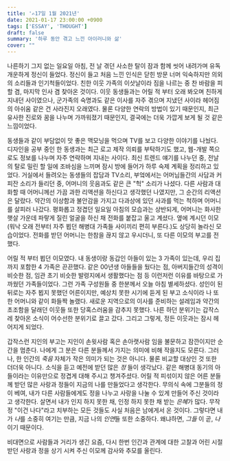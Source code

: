 ```yaml
---
title: '✍️17일 1월 2021년'
date: 2021-01-17 23:00:00 +0900
tags: ['ESSAY', 'THOUGHT']
draft: false
summary: '하루 동안 겪고 느낀 아이러니와 삶'
cover: ""
---
```

나른하기 그지 없는 일요일 아침, 전 날 겪던 사소한 탈이 잠과 함께 씻어 내려가며 유독 개운하게 정신이 들었다. 정신이 들고 처음 느낀 인식은 닫힌 방문 너머 익숙하지만 의외의 소리들과 인기척들이었다. 친한 이웃 가족의 이삿날이라 짐을 나르는 중 찬 바람을 피할 겸, 마지막 인사 겸 찾아온 것이다. 이웃 동생들과는 어릴 적 부터 오래 봐오며 친하게 지내던 사이였으나, 군가족의 숙명과도 같은 이사를 자주 겪으며 지냈던 사이라 헤어짐의 아쉬움 같은 건 사라진지 오래였다. 물론 다양한 연락의 방법이 있기 때문인지, 최근 유사한 진로와 꿈을 나누며 가까워졌기 때문인지, 결국에는 더욱 가깝게 보게 될 것 같은 느낌이었다.  

동생들과 같이 부담없이 맛 좋은 맥모닝을 먹으며 TV를 보고 다양한 이야기를 나눴다. 디자인을 공부 중인 한 동생과는 최근 로고 제작 의뢰를 부탁하기도 했고, 웹-개발 쪽으로도 정보를 나누며 자주 연락하며 지내는 사이다. 최신 트렌드 얘기를 나누던 중, 전날의 탈로 밀린 할 일에 조바심을 느끼며 잠시 방에 들어가 하루 숙제 계획을 정리하고 있었다. 거실에서 들려오는 동생들의 잡담과 TV소리, 부엌에서는 어머님들간의 사담과 커피잔 소리가 들리던 중, 어머니의 웃음과도 같은 큰 "헉" 소리가 나셨다. 다른 사람과 대화할 때 어머니께선 가끔 과한 리액션을 하신다고 생각했던 나였지만, 그 순간의 리액션은 달랐다. 약간의 이상함과 불안감을 가지고 다과상에 있던 사과를 먹는 척하며 어머니를 살피러 나갔다. 평화롭고 정겹던 일요일 아침의 모습과는 상반되게, 어머니는 화사한 햇살 가운데 파랗게 질린 얼굴을 하신 채 전화를 붙잡고 울고 계셨다. 옆에 계시던 이모(워낙 오래 전부터 자주 뵙던 해병대 가족들 사이끼리 편히 부른다.)도 상당히 놀라신 모습이었다. 전화를 받던 어머니는 한참을 끊지 않고 우시더니, 또 다른 이모의 부고를 전했다.

어릴 적 부터 뵙던 이모였다. 내 동생이랑 동갑인 아들이 있는 3 가족이 있는데, 우리 집 까지 포함한 4 가족은 끈끈했다. 같은 00년생 아들들을 뒀다는 점, 아버지들간의 성격이 비슷한 점, 임관 초기 비슷한 발령지에서 생활했다는 점 등 이런저런 이유를 바탕으로 가까웠던 가족들이었다. 그런 가족 구성원들 중 한분께서 오늘 아침 별세하셨다. 성인이 된 뒤로는 자주 뵙지 못했던 어른이지만, 예상치 못한 시기에 듣게 된 부고 소식이라 나 또한 어머니와 같이 화들짝 놀랬다. 새로운 지역으로의 이사를 준비하는 설레임과 약간의 초조함을 달래던 이웃들 또한 당혹스러움을 감추지 못했다. 나른 하던 분위기는 갑작스레 찾아온 소식이 어수선한 분위기로 끌고 갔다. 그리고 그렇게, 정든 이웃과는 잠시 헤어지게 되었다.

갑작스런 지인의 부고는 지인이 손윗사람 혹은 손아랫사람 임을 불문하고 잠깐이지만 순간을 멈춘다. 나에게 그 분은 다른 분들께서 가지는 의미에 비해 작을지도 모른다. 그러나, 한 인간의 *죽음* 자체가 작은 의미가 되는 것은 아니다. 물론 비교할 대상인 것 또한 더더욱 아니다. 소식을 듣고 예전에 받던 많은 *정* 들이 생각났다. 같은 해병대 동기의 아들이라는 이유만으로 정겹게 대해 주시고 챙겨주셨다. 어릴 적 피섞이지 않은 어른 분들께 받던 많은 사랑과 정들이 지금의 나를 만들었다고 생각한다. 무의식 속에 그분들의 정이 베여, 내가 다른 사람들에게도 정을 나누고 사랑을 나눌 수 있게 만들어 주신 것이라고 생각한다. 살면서 내가 인지 하지 못한 채, 인정 하지 못한 채 받는 *은혜*가 많다. 무작정 "이건 나다"라고 치부하는 모든 것들도 사실 처음은 남에게서 온 것이다. 그렇다면 내가 *나*를 소중히 여기는 만큼, 지금 나의 *인연*들 또한 소중하다. 왜냐하면, *그들* 이 곧, *나* 이기 때문이다. 

비대면으로 사람들과 거리가 생긴 요즘, 다시 한번 인간과 관계에 대한 고찰과 어린 시절 받던 사랑과 정을 상기 시켜 주신 이모께 감사와 추모를 올린다.